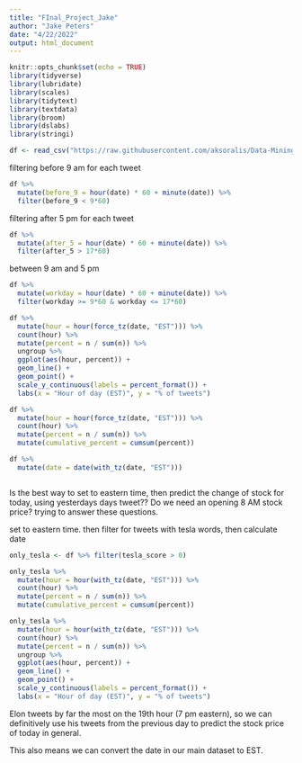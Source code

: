---
title: "FInal_Project_Jake"
author: "Jake Peters"
date: "4/22/2022"
output: html_document
---

```{r setup, include=FALSE}
knitr::opts_chunk$set(echo = TRUE)
library(tidyverse)
library(lubridate)
library(scales)
library(tidytext)
library(textdata)
library(broom)
library(dslabs)
library(stringi)
```

```{r}
df <- read_csv("https://raw.githubusercontent.com/aksoralis/Data-Mining/main/scored_tesla_and_sentiments.csv")

```
filtering before 9 am for each tweet
```{r}
df %>% 
  mutate(before_9 = hour(date) * 60 + minute(date)) %>% 
  filter(before_9 < 9*60)


```

filtering after 5 pm for each tweet
```{r}
df %>% 
  mutate(after_5 = hour(date) * 60 + minute(date)) %>% 
  filter(after_5 > 17*60)

```
between 9 am and 5 pm
```{r}
df %>% 
  mutate(workday = hour(date) * 60 + minute(date)) %>% 
  filter(workday >= 9*60 & workday <= 17*60)


```

```{r}
df %>%
  mutate(hour = hour(force_tz(date, "EST"))) %>%
  count(hour) %>%
  mutate(percent = n / sum(n)) %>%
  ungroup %>%
  ggplot(aes(hour, percent)) +
  geom_line() +
  geom_point() +
  scale_y_continuous(labels = percent_format()) +
  labs(x = "Hour of day (EST)", y = "% of tweets")
```
```{r}
df %>%
  mutate(hour = hour(force_tz(date, "EST"))) %>%
  count(hour) %>%
  mutate(percent = n / sum(n)) %>%
  mutate(cumulative_percent = cumsum(percent))
```
```{r}
df %>%
  mutate(date = date(with_tz(date, "EST")))



```
Is the best way to set to eastern time, then predict the change of stock for today, using yesterdays days tweet??
Do we need an opening 8 AM stock price? trying to answer these questions.

set to eastern time. then filter for tweets with tesla words, then calculate date

```{r}
only_tesla <- df %>% filter(tesla_score > 0)
```


```{r}
only_tesla %>%
  mutate(hour = hour(with_tz(date, "EST"))) %>%
  count(hour) %>%
  mutate(percent = n / sum(n)) %>%
  mutate(cumulative_percent = cumsum(percent))
```

```{r}
only_tesla %>%
  mutate(hour = hour(with_tz(date, "EST"))) %>%
  count(hour) %>%
  mutate(percent = n / sum(n)) %>%
  ungroup %>%
  ggplot(aes(hour, percent)) +
  geom_line() +
  geom_point() +
  scale_y_continuous(labels = percent_format()) +
  labs(x = "Hour of day (EST)", y = "% of tweets")
```
Elon tweets by far the most on the 19th hour (7 pm eastern), so we can definitively use his tweets from the previous day to predict the stock price of today in general.

This also means we can convert the date in our main dataset to EST.


